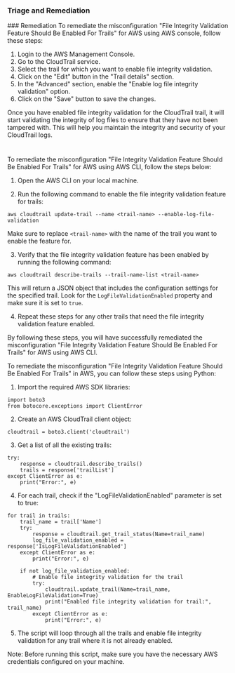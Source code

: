 
### Triage and Remediation
<Tabs>
<Tab title='Remediation'>
### Remediation

<AccordionGroup>
<Accordion title='Using Console' defaultOpen='true'>
To remediate the misconfiguration "File Integrity Validation Feature Should Be Enabled For Trails" for AWS using AWS console, follow these steps:

1. Login to the AWS Management Console.
2. Go to the CloudTrail service.
3. Select the trail for which you want to enable file integrity validation.
4. Click on the "Edit" button in the "Trail details" section.
5. In the "Advanced" section, enable the "Enable log file integrity validation" option.
6. Click on the "Save" button to save the changes.

Once you have enabled file integrity validation for the CloudTrail trail, it will start validating the integrity of log files to ensure that they have not been tampered with. This will help you maintain the integrity and security of your CloudTrail logs.

#
</Accordion>

<Accordion title='Using CLI'>
To remediate the misconfiguration "File Integrity Validation Feature Should Be Enabled For Trails" for AWS using AWS CLI, follow the steps below:

1. Open the AWS CLI on your local machine.

2. Run the following command to enable the file integrity validation feature for trails:

```
aws cloudtrail update-trail --name <trail-name> --enable-log-file-validation
```

Make sure to replace `<trail-name>` with the name of the trail you want to enable the feature for.

3. Verify that the file integrity validation feature has been enabled by running the following command:

```
aws cloudtrail describe-trails --trail-name-list <trail-name>
```

This will return a JSON object that includes the configuration settings for the specified trail. Look for the `LogFileValidationEnabled` property and make sure it is set to `true`.

4. Repeat these steps for any other trails that need the file integrity validation feature enabled.

By following these steps, you will have successfully remediated the misconfiguration "File Integrity Validation Feature Should Be Enabled For Trails" for AWS using AWS CLI.
</Accordion>

<Accordion title='Using Python'>
To remediate the misconfiguration "File Integrity Validation Feature Should Be Enabled For Trails" in AWS, you can follow these steps using Python:

1. Import the required AWS SDK libraries:

```
import boto3
from botocore.exceptions import ClientError
```

2. Create an AWS CloudTrail client object:

```
cloudtrail = boto3.client('cloudtrail')
```

3. Get a list of all the existing trails:

```
try:
    response = cloudtrail.describe_trails()
    trails = response['trailList']
except ClientError as e:
    print("Error:", e)
```

4. For each trail, check if the "LogFileValidationEnabled" parameter is set to true:

```
for trail in trails:
    trail_name = trail['Name']
    try:
        response = cloudtrail.get_trail_status(Name=trail_name)
        log_file_validation_enabled = response['IsLogFileValidationEnabled']
    except ClientError as e:
        print("Error:", e)
    
    if not log_file_validation_enabled:
        # Enable file integrity validation for the trail
        try:
            cloudtrail.update_trail(Name=trail_name, EnableLogFileValidation=True)
            print("Enabled file integrity validation for trail:", trail_name)
        except ClientError as e:
            print("Error:", e)
```

5. The script will loop through all the trails and enable file integrity validation for any trail where it is not already enabled.

Note: Before running this script, make sure you have the necessary AWS credentials configured on your machine.
</Accordion>

</AccordionGroup>
</Tab>
</Tabs>
